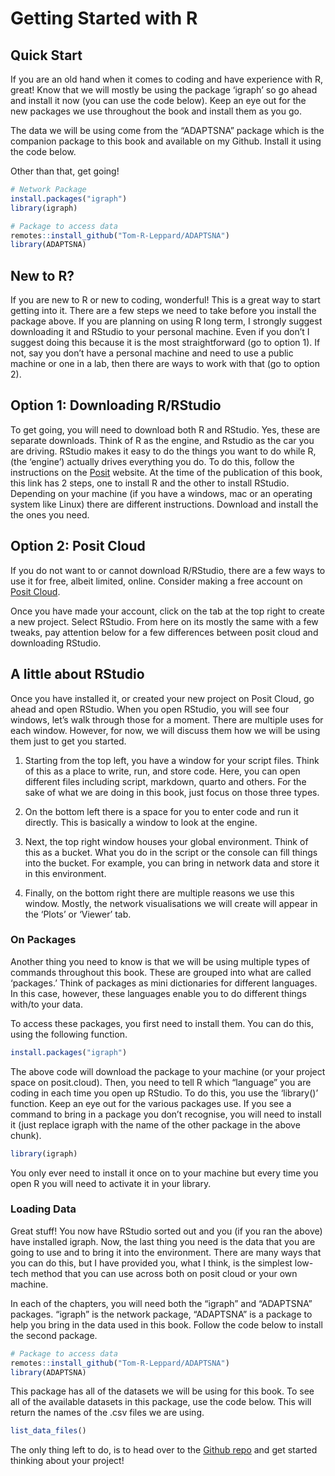 # Getting Started with R

## Quick Start

If you are an old hand when it comes to coding and have experience with R, great! Know that we will mostly be using the package 'igraph' so go ahead and install it now (you can use the code below). Keep an eye out for the new packages we use throughout the book and install them as you go.

The data we will be using come from the "ADAPTSNA" package which is the companion package to this book and available on my Github. Install it using the code below.

Other than that, get going!

```r
# Network Package
install.packages("igraph")
library(igraph)

# Package to access data
remotes::install_github("Tom-R-Leppard/ADAPTSNA")
library(ADAPTSNA)
```

## New to R?

If you are new to R or new to coding, wonderful! This is a great way to start getting into it. There are a few steps we need to take before you install the package above. If you are planning on using R long term, I strongly suggest downloading it and RStudio to your personal machine. Even if you don't I suggest doing this because it is the most straightforward (go to option 1). If not, say you don't have a personal machine and need to use a public machine or one in a lab, then there are ways to work with that (go to option 2).

## Option 1: Downloading R/RStudio

To get going, you will need to download both R and RStudio. Yes, these are separate downloads. Think of R as the engine, and Rstudio as the car you are driving. RStudio makes it easy to do the things you want to do while R, (the 'engine') actually drives everything you do. To do this, follow the instructions on the [Posit](https://posit.co/download/rstudio-desktop/) website. At the time of the publication of this book, this link has 2 steps, one to install R and the other to install RStudio. Depending on your machine (if you have a windows, mac or an operating system like Linux) there are different instructions. Download and install the the ones you need.

## Option 2: Posit Cloud

If you do not want to or cannot download R/RStudio, there are a few ways to use it for free, albeit limited, online. Consider making a free account on [Posit Cloud](https://login.posit.cloud/login?redirect=%2Foauth%2Fauthorize%3Fredirect_uri%3Dhttps%253A%252F%252Fposit.cloud%252Flogin%26client_id%3Dposit-cloud%26response_type%3Dcode%26show_auth%3D0&product=cloud).

Once you have made your account, click on the tab at the top right to create a new project. Select RStudio. From here on its mostly the same with a few tweaks, pay attention below for a few differences between posit cloud and downloading RStudio.

## A little about RStudio

Once you have installed it, or created your new project on Posit Cloud, go ahead and open RStudio. When you open RStudio, you will see four windows, let's walk through those for a moment. There are multiple uses for each window. However, for now, we will discuss them how we will be using them just to get you started.

1.  Starting from the top left, you have a window for your script files. Think of this as a place to write, run, and store code. Here, you can open different files including script, markdown, quarto and others. For the sake of what we are doing in this book, just focus on those three types.

2.  On the bottom left there is a space for you to enter code and run it directly. This is basically a window to look at the engine.

3.  Next, the top right window houses your global environment. Think of this as a bucket. What you do in the script or the console can fill things into the bucket. For example, you can bring in network data and store it in this environment.

4.  Finally, on the bottom right there are multiple reasons we use this window. Mostly, the network visualisations we will create will appear in the 'Plots' or 'Viewer' tab.

### On Packages

Another thing you need to know is that we will be using multiple types of commands throughout this book. These are grouped into what are called 'packages.' Think of packages as mini dictionaries for different languages. In this case, however, these languages enable you to do different things with/to your data.

To access these packages, you first need to install them. You can do this, using the following function.

```r
install.packages("igraph")
```

The above code will download the package to your machine (or your project space on posit.cloud). Then, you need to tell R which "language" you are coding in each time you open up RStudio. To do this, you use the 'library()' function. Keep an eye out for the various packages use. If you see a command to bring in a package you don't recognise, you will need to install it (just replace igraph with the name of the other package in the above chunk).

```r
library(igraph)
```

You only ever need to install it once on to your machine but every time you open R you will need to activate it in your library.

### Loading Data

Great stuff! You now have RStudio sorted out and you (if you ran the above) have installed igraph. Now, the last thing you need is the data that you are going to use and to bring it into the environment. There are many ways that you can do this, but I have provided you, what I think, is the simplest low-tech method that you can use across both on posit cloud or your own machine.

In each of the chapters, you will need both the "igraph" and "ADAPTSNA" packages. "igraph" is the network package, "ADAPTSNA" is a package to help you bring in the data used in this book. Follow the code below to install the second package.

```r
# Package to access data
remotes::install_github("Tom-R-Leppard/ADAPTSNA")
library(ADAPTSNA)
```

This package has all of the datasets we will be using for this book. To see all of the available datasets in this package, use the code below. This will return the names of the .csv files we are using.

```r
list_data_files()
```

The only thing left to do, is to head over to the [Github repo](https://github.com/Tom-R-Leppard/SP25_SNA_Book/tree/main/Social%20Network%20Analysis%20-%20Data) and get started thinking about your project!
